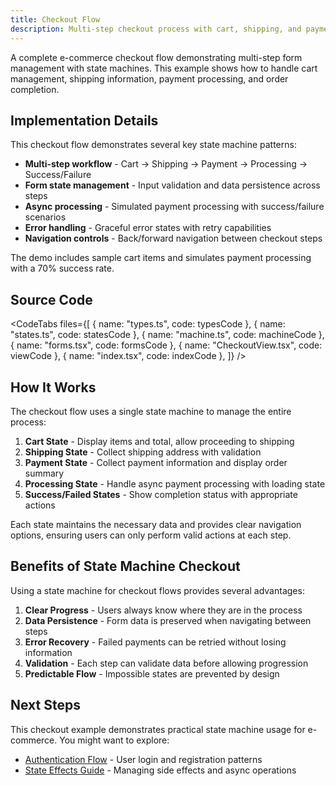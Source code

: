 ```yaml
---
title: Checkout Flow
description: Multi-step checkout process with cart, shipping, and payment
---
```



A complete e-commerce checkout flow demonstrating multi-step form management with state machines. This example shows how to handle cart management, shipping information, payment processing, and order completion.

<div className="not-content">
  <CheckoutExample client:only="react" />
</div>

## Implementation Details

This checkout flow demonstrates several key state machine patterns:

- **Multi-step workflow** - Cart → Shipping → Payment → Processing → Success/Failure
- **Form state management** - Input validation and data persistence across steps
- **Async processing** - Simulated payment processing with success/failure scenarios
- **Error handling** - Graceful error states with retry capabilities
- **Navigation controls** - Back/forward navigation between checkout steps

The demo includes sample cart items and simulates payment processing with a 70% success rate.

## Source Code

<CodeTabs
  files={[
    { name: "types.ts", code: typesCode },
    { name: "states.ts", code: statesCode },
    { name: "machine.ts", code: machineCode },
    { name: "forms.tsx", code: formsCode },
    { name: "CheckoutView.tsx", code: viewCode },
    { name: "index.tsx", code: indexCode },
  ]}
/>

## How It Works

The checkout flow uses a single state machine to manage the entire process:

1. **Cart State** - Display items and total, allow proceeding to shipping
2. **Shipping State** - Collect shipping address with validation
3. **Payment State** - Collect payment information and display order summary
4. **Processing State** - Handle async payment processing with loading state
5. **Success/Failed States** - Show completion status with appropriate actions

Each state maintains the necessary data and provides clear navigation options, ensuring users can only perform valid actions at each step.

## Benefits of State Machine Checkout

Using a state machine for checkout flows provides several advantages:

1. **Clear Progress** - Users always know where they are in the process
2. **Data Persistence** - Form data is preserved when navigating between steps
3. **Error Recovery** - Failed payments can be retried without losing information
4. **Validation** - Each step can validate data before allowing progression
5. **Predictable Flow** - Impossible states are prevented by design

## Next Steps

This checkout example demonstrates practical state machine usage for e-commerce. You might want to explore:

- [Authentication Flow](/matchina/examples/auth-flow) - User login and registration patterns
- [State Effects Guide](/matchina/guides/effects) - Managing side effects and async operations
